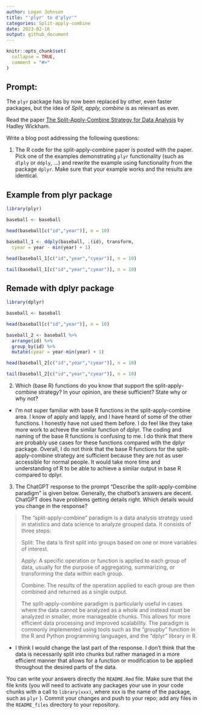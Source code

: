 ```yaml
---
author: Logan Johnson
title: "'plyr' to d'plyr'"
categories: Split-apply-combine
date: 2023-02-16
output: github_document
---
```


<!-- README.md is generated from README.Rmd. Please edit that file -->

```r
knitr::opts_chunk$set(
  collapse = TRUE,
  comment = "#>"
)
```

## Prompt:

The `plyr` package has by now been replaced by other, even faster
packages, but the idea of *Split, apply, combine* is as relevant as
ever.

Read the paper [The Split-Apply-Combine Strategy for Data
Analysis](https://www.jstatsoft.org/article/view/v040i01) by Hadley
Wickham.

Write a blog post addressing the following questions:

1.  The R code for the split-apply-combine paper is posted with the
    paper. Pick one of the examples demonstrating `plyr` functionality
    (such as `dlply` or `ddply`, ...) and rewrite the example using
    functionality from the package `dplyr`. Make sure that your example
    works and the results are identical.
    
## Example from plyr package
    
```r
library(plyr)

baseball <- baseball

head(baseball[c("id","year")], n = 10)

baseball_1 <- ddply(baseball, .(id), transform, 
  cyear = year - min(year) + 1)

head(baseball_1[c("id","year","cyear")], n = 10)

tail(baseball_1[c("id","year","cyear")], n = 10)

```


## Remade with dplyr package

```r
library(dplyr)

baseball <- baseball

head(baseball[c("id","year")], n = 10)

baseball_2 <- baseball %>% 
  arrange(id) %>% 
  group_by(id) %>% 
  mutate(cyear = year-min(year) + 1)

head(baseball_2[c("id","year","cyear")], n = 10)

tail(baseball_2[c("id","year","cyear")], n = 10)

```

2.  Which (base R) functions do you know that support the
    split-apply-combine strategy? In your opinion, are these sufficient?
    State why or why not?
    
- I'm not super familiar with base R functions in the split-apply-combine area. I know of apply and lapply, and I have heard of some of the other functions. I honestly have not used them before. I do feel like they take more work to achieve the similar function of dplyr. The coding and naming of the base R functions is confusing to me. I do think that there are probably use cases for these functions compared with the dplyr package. Overall, I do not think that the base R functions for the split-apply-combine strategy are sufficient because they are not as user accessible for normal people. It would take more time and understanding of R to be able to achieve a similar output in base R compared to dplyr.

3. The ChatGPT response to the prompt "Describe the split-apply-combine paradigm" is given below. Generally, the chatbot's answers are decent. ChatGPT does have problems getting details right. Which details would you change in the response? 

    
>    The "split-apply-combine" paradigm is a data analysis strategy used in statistics and data science to analyze grouped data. It consists of three steps:
>
>    Split: The data is first split into groups based on one or more variables of interest.
>
>    Apply: A specific operation or function is applied to each group of data, usually for the purpose of aggregating, summarizing, or transforming the data within each group.
>
> Combine: The results of the operation applied to each group are then combined and returned as a single output.
>
> The split-apply-combine paradigm is particularly useful in cases where the data cannot be analyzed as a whole and instead must be analyzed in smaller, more manageable chunks. This allows for more efficient data processing and improved scalability. The paradigm is commonly implemented using tools such as the "groupby" function in the R and Python programming languages, and the "dplyr" library in R.

- I think I would change the last part of the response. I don't think that the data is necessarily split into chunks but rather managed in a more efficient manner that allows for a function or modification to be applied throughout the desired parts of the data.


You can write your answers directly the `README.Rmd` file. 
Make sure that the file knits (you will need to activate any packages your use in your code chunks with a call to `library(xxx)`, where xxx is the name of the package, such as `plyr` ).
Commit your changes and push to your repo;  add any files in the `README_files` directory to your repository. 


